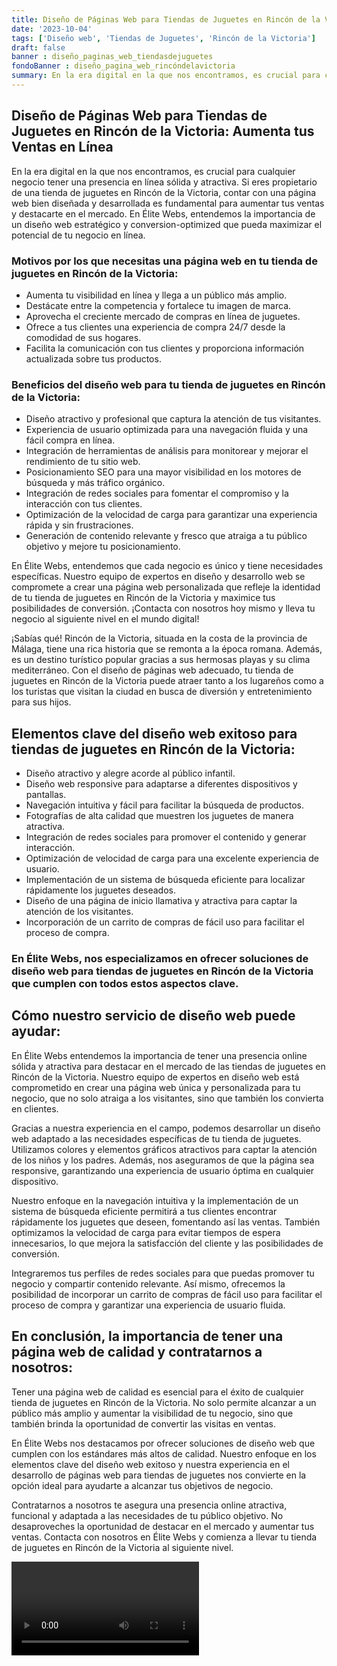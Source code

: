 ```yaml
---
title: Diseño de Páginas Web para Tiendas de Juguetes en Rincón de la Victoria
date: '2023-10-04'
tags: ['Diseño web', 'Tiendas de Juguetes', 'Rincón de la Victoria']
draft: false
banner : diseño_paginas_web_tiendasdejuguetes
fondoBanner : diseño_pagina_web_rincóndelavictoria
summary: En la era digital en la que nos encontramos, es crucial para cualquier negocio tener una presencia en línea sólida y atractiva. Si eres propietario de una tienda de juguetes en Rincón de la Victoria, contar con una página web bien diseñada y desarrollada es fundamental para aumentar tus ventas y destacarte en el mercado. En Élite Webs, entendemos la importancia de un diseño web estratégico y conversionoptimized que pueda maximizar el potencial de tu negocio en línea.
---
```


## Diseño de Páginas Web para Tiendas de Juguetes en Rincón de la Victoria: Aumenta tus Ventas en Línea

En la era digital en la que nos encontramos, es crucial para cualquier negocio tener una presencia en línea sólida y atractiva. Si eres propietario de una tienda de juguetes en Rincón de la Victoria, contar con una página web bien diseñada y desarrollada es fundamental para aumentar tus ventas y destacarte en el mercado. En Élite Webs, entendemos la importancia de un diseño web estratégico y conversion-optimized que pueda maximizar el potencial de tu negocio en línea.

### Motivos por los que necesitas una página web en tu tienda de juguetes en Rincón de la Victoria:

- Aumenta tu visibilidad en línea y llega a un público más amplio.
- Destácate entre la competencia y fortalece tu imagen de marca.
- Aprovecha el creciente mercado de compras en línea de juguetes.
- Ofrece a tus clientes una experiencia de compra 24/7 desde la comodidad de sus hogares.
- Facilita la comunicación con tus clientes y proporciona información actualizada sobre tus productos.

### Beneficios del diseño web para tu tienda de juguetes en Rincón de la Victoria:

- Diseño atractivo y profesional que captura la atención de tus visitantes.
- Experiencia de usuario optimizada para una navegación fluida y una fácil compra en línea.
- Integración de herramientas de análisis para monitorear y mejorar el rendimiento de tu sitio web.
- Posicionamiento SEO para una mayor visibilidad en los motores de búsqueda y más tráfico orgánico.
- Integración de redes sociales para fomentar el compromiso y la interacción con tus clientes.
- Optimización de la velocidad de carga para garantizar una experiencia rápida y sin frustraciones.
- Generación de contenido relevante y fresco que atraiga a tu público objetivo y mejore tu posicionamiento.

En Élite Webs, entendemos que cada negocio es único y tiene necesidades específicas. Nuestro equipo de expertos en diseño y desarrollo web se compromete a crear una página web personalizada que refleje la identidad de tu tienda de juguetes en Rincón de la Victoria y maximice tus posibilidades de conversión. ¡Contacta con nosotros hoy mismo y lleva tu negocio al siguiente nivel en el mundo digital!

¡Sabías qué! Rincón de la Victoria, situada en la costa de la provincia de Málaga, tiene una rica historia que se remonta a la época romana. Además, es un destino turístico popular gracias a sus hermosas playas y su clima mediterráneo. Con el diseño de páginas web adecuado, tu tienda de juguetes en Rincón de la Victoria puede atraer tanto a los lugareños como a los turistas que visitan la ciudad en busca de diversión y entretenimiento para sus hijos.

<GifSeo />

<Cta />

## Elementos clave del diseño web exitoso para tiendas de juguetes en Rincón de la Victoria:

- Diseño atractivo y alegre acorde al público infantil.
- Diseño web responsive para adaptarse a diferentes dispositivos y pantallas.
- Navegación intuitiva y fácil para facilitar la búsqueda de productos.
- Fotografías de alta calidad que muestren los juguetes de manera atractiva.
- Integración de redes sociales para promover el contenido y generar interacción.
- Optimización de velocidad de carga para una excelente experiencia de usuario.
- Implementación de un sistema de búsqueda eficiente para localizar rápidamente los juguetes deseados.
- Diseño de una página de inicio llamativa y atractiva para captar la atención de los visitantes.
- Incorporación de un carrito de compras de fácil uso para facilitar el proceso de compra.

### En Élite Webs, nos especializamos en ofrecer soluciones de diseño web para tiendas de juguetes en Rincón de la Victoria que cumplen con todos estos aspectos clave. 

## Cómo nuestro servicio de diseño web puede ayudar:

En Élite Webs entendemos la importancia de tener una presencia online sólida y atractiva para destacar en el mercado de las tiendas de juguetes en Rincón de la Victoria. Nuestro equipo de expertos en diseño web está comprometido en crear una página web única y personalizada para tu negocio, que no solo atraiga a los visitantes, sino que también los convierta en clientes.

Gracias a nuestra experiencia en el campo, podemos desarrollar un diseño web adaptado a las necesidades específicas de tu tienda de juguetes. Utilizamos colores y elementos gráficos atractivos para captar la atención de los niños y los padres. Además, nos aseguramos de que la página sea responsive, garantizando una experiencia de usuario óptima en cualquier dispositivo.

Nuestro enfoque en la navegación intuitiva y la implementación de un sistema de búsqueda eficiente permitirá a tus clientes encontrar rápidamente los juguetes que deseen, fomentando así las ventas. También optimizamos la velocidad de carga para evitar tiempos de espera innecesarios, lo que mejora la satisfacción del cliente y las posibilidades de conversión.

Integraremos tus perfiles de redes sociales para que puedas promover tu negocio y compartir contenido relevante. Así mismo, ofrecemos la posibilidad de incorporar un carrito de compras de fácil uso para facilitar el proceso de compra y garantizar una experiencia de usuario fluida.

## En conclusión, la importancia de tener una página web de calidad y contratarnos a nosotros:

Tener una página web de calidad es esencial para el éxito de cualquier tienda de juguetes en Rincón de la Victoria. No solo permite alcanzar a un público más amplio y aumentar la visibilidad de tu negocio, sino que también brinda la oportunidad de convertir las visitas en ventas.

En Élite Webs nos destacamos por ofrecer soluciones de diseño web que cumplen con los estándares más altos de calidad. Nuestro enfoque en los elementos clave del diseño web exitoso y nuestra experiencia en el desarrollo de páginas web para tiendas de juguetes nos convierte en la opción ideal para ayudarte a alcanzar tus objetivos de negocio.

Contratarnos a nosotros te asegura una presencia online atractiva, funcional y adaptada a las necesidades de tu público objetivo. No desaproveches la oportunidad de destacar en el mercado y aumentar tus ventas. Contacta con nosotros en Élite Webs y comienza a llevar tu tienda de juguetes en Rincón de la Victoria al siguiente nivel.

<Video />

<CtaBot job='Tiendas de Juguetes' city='Rincón de la Victoria'/>

<Gmaps query='Rincón de la Victoria+españa+maps' />